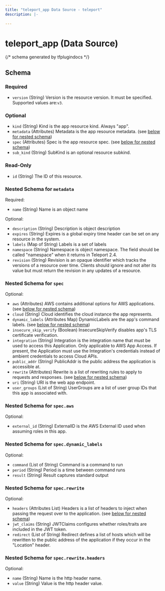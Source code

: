 ```yaml
---
title: "teleport_app Data Source - teleport"
description: |-
  
---
```


# teleport_app (Data Source)





{/*  schema generated by tfplugindocs */}
## Schema

### Required

- `version` (String) Version is the resource version. It must be specified. Supported values are:`v3`.

### Optional

- `kind` (String) Kind is the app resource kind. Always "app".
- `metadata` (Attributes) Metadata is the app resource metadata. (see [below for nested schema](#nested-schema-for-metadata))
- `spec` (Attributes) Spec is the app resource spec. (see [below for nested schema](#nested-schema-for-spec))
- `sub_kind` (String) SubKind is an optional resource subkind.

### Read-Only

- `id` (String) The ID of this resource.

### Nested Schema for `metadata`

Required:

- `name` (String) Name is an object name

Optional:

- `description` (String) Description is object description
- `expires` (String) Expires is a global expiry time header can be set on any resource in the system.
- `labels` (Map of String) Labels is a set of labels
- `namespace` (String) Namespace is object namespace. The field should be called "namespace" when it returns in Teleport 2.4.
- `revision` (String) Revision is an opaque identifier which tracks the versions of a resource over time. Clients should ignore and not alter its value but must return the revision in any updates of a resource.


### Nested Schema for `spec`

Optional:

- `aws` (Attributes) AWS contains additional options for AWS applications. (see [below for nested schema](#nested-schema-for-specaws))
- `cloud` (String) Cloud identifies the cloud instance the app represents.
- `dynamic_labels` (Attributes Map) DynamicLabels are the app's command labels. (see [below for nested schema](#nested-schema-for-specdynamic_labels))
- `insecure_skip_verify` (Boolean) InsecureSkipVerify disables app's TLS certificate verification.
- `integration` (String) Integration is the integration name that must be used to access this Application. Only applicable to AWS App Access. If present, the Application must use the Integration's credentials instead of ambient credentials to access Cloud APIs.
- `public_addr` (String) PublicAddr is the public address the application is accessible at.
- `rewrite` (Attributes) Rewrite is a list of rewriting rules to apply to requests and responses. (see [below for nested schema](#nested-schema-for-specrewrite))
- `uri` (String) URI is the web app endpoint.
- `user_groups` (List of String) UserGroups are a list of user group IDs that this app is associated with.

### Nested Schema for `spec.aws`

Optional:

- `external_id` (String) ExternalID is the AWS External ID used when assuming roles in this app.


### Nested Schema for `spec.dynamic_labels`

Optional:

- `command` (List of String) Command is a command to run
- `period` (String) Period is a time between command runs
- `result` (String) Result captures standard output


### Nested Schema for `spec.rewrite`

Optional:

- `headers` (Attributes List) Headers is a list of headers to inject when passing the request over to the application. (see [below for nested schema](#nested-schema-for-specrewriteheaders))
- `jwt_claims` (String) JWTClaims configures whether roles/traits are included in the JWT token.
- `redirect` (List of String) Redirect defines a list of hosts which will be rewritten to the public address of the application if they occur in the "Location" header.

### Nested Schema for `spec.rewrite.headers`

Optional:

- `name` (String) Name is the http header name.
- `value` (String) Value is the http header value.

